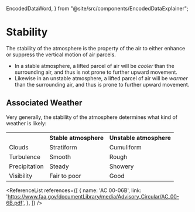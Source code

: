   EncodedDataWord,
} from "@site/src/components/EncodedDataExplainer";

# Stability

The stability of the atmosphere is the property of the air to either enhance or
suppress the vertical motion of air parcels.

- In a stable atmosphere, a lifted parcel of air will be _cooler_ than the
  surrounding air, and thus is not prone to further upward movement.
- Likewise in an unstable atmosphere, a lifted parcel of air will be _warmer_
  than the surrounding air, and thus is prone to further upward movement.

## Associated Weather

Very generally, the stability of the atmosphere determines what kind of weather
is likely:

<table>
  <tbody>
    <tr>
      <th></th>
      <th>Stable atmosphere</th>
      <th>Unstable atmosphere</th>
    </tr>
    <tr>
      <td>Clouds</td>
      <td>Stratiform</td>
      <td>Cumuliform</td>
    </tr>
    <tr>
      <td>Turbulence</td>
      <td>Smooth</td>
      <td>Rough</td>
    </tr>
    <tr>
      <td>Precipitation</td>
      <td>Steady</td>
      <td>Showery</td>
    </tr>
    <tr>
      <td>Visibility</td>
      <td>Fair to poor</td>
      <td>Good</td>
    </tr>
  </tbody>
</table>

<ReferenceList references={[
  {
    name: 'AC 00-06B',
    link: 'https://www.faa.gov/documentLibrary/media/Advisory_Circular/AC_00-6B.pdf',
  },
]} />
